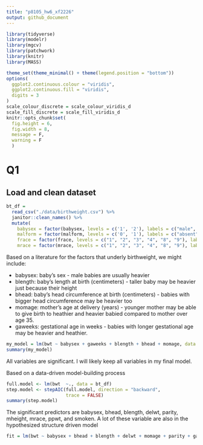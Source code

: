 ```yaml
---
title: "p8105_hw6_xf2226"
output: github_document
---
```


```r
library(tidyverse)
library(modelr)
library(mgcv)
library(patchwork)
library(knitr)
library(MASS)

theme_set(theme_minimal() + theme(legend.position = "bottom"))
options(
  ggplot2.continuous.colour = "viridis",
  ggplot2.continuous.fill = "viridis",
  digits = 3
)
scale_colour_discrete = scale_colour_viridis_d
scale_fill_discrete = scale_fill_viridis_d 
knitr::opts_chunk$set(
  fig.height = 6,
  fig.width = 8,
  message = F,
  warning = F 
  )
```


# Q1
## Load and clean dataset
```r
bt_df = 
  read_csv("./data/birthweight.csv") %>% 
  janitor::clean_names() %>% 
  mutate(
    babysex = factor(babysex, levels = c('1', '2'), labels = c("male", "female")),
    malform = factor(malform, levels = c('0', '1'), labels = c("absent", "present")),
    frace = factor(frace, levels = c("1", "2", "3", "4", "8", "9"), labels = c("White", "Black", "Asian", "Puerto Rican", "Other", "Unknown")),
    mrace = factor(mrace, levels = c("1", "2", "3", "4", "8", "9"), labels = c("White", "Black", "Asian", "Puerto Rican", "Other", "Unknown")))
```

Based on a literature for the factors that underly birthweight, we might include: 

* babysex: baby's sex - male babies are usually heavier
* blength: baby’s length at birth (centimeters) - taller baby may be heavier just because their height
* bhead: baby’s head circumference at birth (centimeters) - babies with bigger head circumference may be heavier too
* momage: mother’s age at delivery (years) - younger mother may be able to give birth to heathier and heavier babied compared to mother over age 35.
* gaweeks: gestational age in weeks - babies with longer gestational age may be heavier and heathier. 

```r
my_model = lm(bwt ~ babysex + gaweeks + blength + bhead + momage, data = bt_df) 
summary(my_model)
```
All variables are significant. I will likely keep all variables in my final model. 

Based on a data-driven model-building process
```r
full.model <- lm(bwt  ~., data = bt_df)
step.model <- stepAIC(full.model, direction = "backward", 
                      trace = FALSE)
summary(step.model)
```
The significant predictors are babysex, bhead, blength, delwt, parity, mheight, mrace, ppwt, and smoken. A lot of these variable are also in the hypothesized structure driven model 

```r
fit = lm(bwt ~ babysex + bhead + blength + delwt + momage + parity + gaweeks + mheight + mrace + ppwt + smoken, data = bt_df)
```








